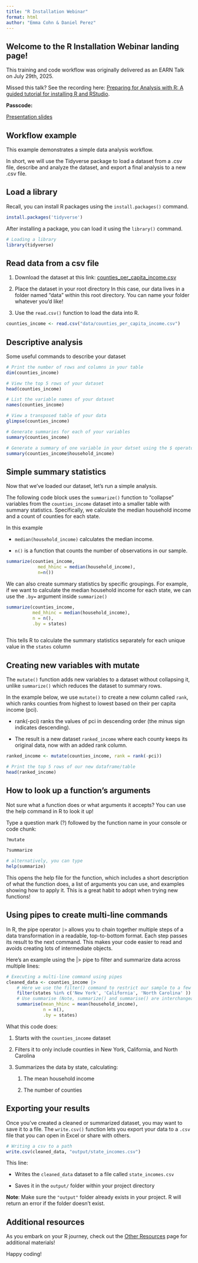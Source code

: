 ```yaml
---
title: "R Installation Webinar"
format: html
author: "Emma Cohn & Daniel Perez"
---
```


## Welcome to the R Installation Webinar landing page!

This training and code workflow was originally delivered as an EARN Talk on July 29th, 2025.

Missed this talk? See the recording here: [Preparing for Analysis with R: A guided tutorial for installing R and RStudio](https://us06web.zoom.us/rec/share/NfQbs0nb4BWsxZQw8NoKzJV3fhowtRXxKwc_UqjYFYgCRkgmywnCw4uw9lESnBL7.Xk7du8aT4P-K7YLB).

**Passcode:**

[Presentation slides](https://github.com/Economic/earn_code_library/blob/main/supp_files/R_prep_webinar_slides.pdf)

## Workflow example

This example demonstrates a simple data analysis workflow.

In short, we will use the Tidyverse package to load a dataset from a .csv file, describe and analyze the dataset, and export a final analysis to a new .csv file.

## Load a library

Recall, you can install R packages using the `install.packages()` command.

```r
install.packages('tidyverse')
```

After installing a package, you can load it using the `library()` command.

```r
# Loading a library 
library(tidyverse)
```

## Read data from a csv file

1.  Download the dataset at this link: [counties_per_capita_income.csv](https://github.com/Economic/earn_code_library/blob/main/data/counties_per_capita_income.csv)

2.  Place the dataset in your root directory In this case, our data lives in a folder named "data" within this root directory. You can name your folder whatever you'd like!

3.  Use the `read.csv()` function to load the data into R.

```r
counties_income <- read.csv("data/counties_per_capita_income.csv")
```

## Descriptive analysis

Some useful commands to describe your dataset

```r
# Print the number of rows and columns in your table 
dim(counties_income)

# View the top 5 rows of your dataset
head(counties_income)

# List the variable names of your dataset
names(counties_income)

# View a transposed table of your data
glimpse(counties_income)

# Generate summaries for each of your variables
summary(counties_income)

# Generate a summary of one variable in your datset using the $ operator
summary(counties_income$household_income)

```

## Simple summary statistics

Now that we've loaded our dataset, let's run a simple analysis.

The following code block uses the `summarize()` function to "collapse" variables from the `counties_income` dataset into a smaller table with summary statistics. Specifically, we calculate the median household income and a count of counties for each state.

In this example

-   `median(household_income)` calculates the median income.

-   `n()` is a function that counts the number of observations in our sample.

```r

summarize(counties_income,
            med_hhinc = median(household_income),
            n=n())

```

We can also create summary statistics by specific groupings. For example, if we want to calculate the median household income for each state, we can use the `.by=` argument inside `summarize()`

```r

summarize(counties_income, 
          med_hhinc = median(household_income), 
          n = n(), 
          .by = states)
  
```

This tells R to calculate the summary statistics separately for each unique value in the `states` column

## Creating new variables with mutate

The `mutate()` function adds new variables to a dataset without collapsing it, unlike `summarize()` which reduces the dataset to summary rows.

In the example below, we use `mutate()` to create a new column called `rank`, which ranks counties from highest to lowest based on their per capita income (pci).

-   rank(-pci) ranks the values of pci in descending order (the minus sign indicates descending).

-   The result is a new dataset `ranked_income` where each county keeps its original data, now with an added rank column.

```r

ranked_income <- mutate(counties_income, rank = rank(-pci))

# Print the top 5 rows of our new dataframe/table
head(ranked_income)

```

## How to look up a function's arguments

Not sure what a function does or what arguments it accepts? You can use the help command in R to look it up!

Type a question mark (?) followed by the function name in your console or code chunk:

```r

?mutate

?summarize

# alternatively, you can type
help(summarize)

```

This opens the help file for the function, which includes a short description of what the function does, a list of arguments you can use, and examples showing how to apply it. This is a great habit to adopt when trying new functions!

## Using pipes to create multi-line commands

In R, the pipe operator `|>` allows you to chain together multiple steps of a data transformation in a readable, top-to-bottom format. Each step passes its result to the next command. This makes your code easier to read and avoids creating lots of intermediate objects.

Here's an example using the \|\> pipe to filter and summarize data across multiple lines:

```r

# Executing a multi-line command using pipes 
cleaned_data <- counties_income |>
    # Here we use the filter() command to restrict our sample to a few states
    filter(states %in% c('New York', 'California', 'North Carolina' )) |>
    # Use summarise (Note, summarize() and summarise() are interchangeable. British spelling fans, rejoice!)
    summarise(mean_hhinc = mean(household_income), 
              n = n(), 
              .by = states)

```

What this code does:

1.  Starts with the `counties_income` dataset

2.  Filters it to only include counties in New York, California, and North Carolina

3.  Summarizes the data by state, calculating:

    1.  The mean household income

    2.  The number of counties

## Exporting your results

Once you've created a cleaned or summarized dataset, you may want to save it to a file. The `write.csv()` function lets you export your data to a `.csv` file that you can open in Excel or share with others.

```r

# Writing a csv to a path
write.csv(cleaned_data, "output/state_incomes.csv")
```

This line:

-   Writes the `cleaned_data` dataset to a file called `state_incomes.csv`

-   Saves it in the `output/` folder within your project directory

**Note**: Make sure the `"output"` folder already exists in your project. R will return an error if the folder doesn’t exist.

## Additional resources

As you embark on your R journey, check out the [Other Resources](resources.qmd) page for additional materials!

Happy coding!